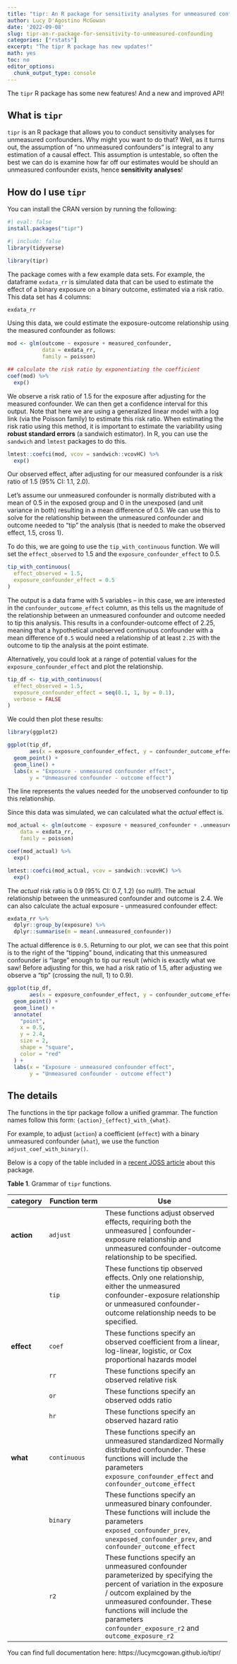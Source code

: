 ```yaml
---
title: "tipr: An R package for sensitivity analyses for unmeasured confounding"
author: Lucy D'Agostino McGowan
date: '2022-09-08'
slug: tipr-an-r-package-for-sensitivity-to-unmeasured-confounding
categories: ["rstats"]
excerpt: "The tipr R package has new updates!"
math: yes
toc: no
editor_options: 
  chunk_output_type: console
---
```


The `tipr` R package has some new features! And a new and improved API! 

## What is `tipr`

`tipr` is an R package that allows you to conduct sensitivity analyses for unmeasured confounders. Why might you want to do that? Well, as it turns out, the assumption of "no unmeasured confounders" is integral to any estimation of a causal effect. This assumption is untestable, so often the best we can do is examine how far off our estimates would be should an unmeasured confounder exists, hence **sensitivity analyses**!

## How do I use `tipr`

You can install the CRAN version by running the following:

```r
#| eval: false
install.packages("tipr")
```

```r
#| include: false
library(tidyverse)
```

```r
library(tipr)
```

The package comes with a few example data sets. For example, the dataframe `exdata_rr` is simulated data that can be used to estimate the effect of a binary exposure on a binary outcome, estimated via a risk ratio. This data set has 4 columns:

```r
exdata_rr
```

Using this data, we could estimate the exposure-outcome relationship using the measured confounder as follows:

```r
mod <- glm(outcome ~ exposure + measured_confounder,
           data = exdata_rr,
           family = poisson)

## calculate the risk ratio by exponentiating the coefficient
coef(mod) %>%
  exp()
```

We observe a risk ratio of 1.5 for the exposure after adjusting for the measured confounder. We can then get a confidence interval for this output. Note that here we are using a generalized linear model with a log link (via the Poisson family) to estimate this risk ratio. When estimating the risk ratio using this method, it is important to estimate the variability using **robust standard errors** (a sandwich estimator). In R, you can use the `sandwich` and `lmtest` packages to do this.

```r
lmtest::coefci(mod, vcov = sandwich::vcovHC) %>% 
  exp()
```

Our observed effect, after adjusting for our measured confounder is a risk ratio of 1.5 (95% CI: 1.1, 2.0).

Let's assume our unmeasured confounder is normally distributed with a mean of 0.5 in the exposed group and 0 in the unexposed (and unit variance in both) resulting in a mean difference of 0.5. We can use this to solve for the relationship between the unmeasured confounder and outcome needed to "tip" the analysis (that is needed to make the observed effect, 1.5, cross 1).

To do this, we are going to use the `tip_with_continuous` function. We will set the `effect_observed` to 1.5 and the `exposure_confounder_effect` to 0.5.

```r
tip_with_continuous(
  effect_observed = 1.5,
  exposure_confounder_effect = 0.5
)
```

The output is a data frame with 5 variables -- in this case, we are interested in the `confounder_outcome_effect` column, as this tells us the magnitude of the relationship between an unmeasured confounder and outcome needed to tip this analysis. This results in a confounder-outcome effect of 2.25, meaning that a hypothetical unobserved continuous confounder with a mean difference of `0.5` would need a relationship of at least `2.25` with the outcome to tip the analysis at the point estimate.

Alternatively, you could look at a range of potential values for the `exposure_confounder_effect` and plot the relationship.

```r
tip_df <- tip_with_continuous(
  effect_observed = 1.5,
  exposure_confounder_effect = seq(0.1, 1, by = 0.1),
  verbose = FALSE
)
```

We could then plot these results:

```r
library(ggplot2)

ggplot(tip_df,
       aes(x = exposure_confounder_effect, y = confounder_outcome_effect)) + 
  geom_point() + 
  geom_line() + 
  labs(x = "Exposure - unmeasured confounder effect",
       y = "Unmeasured confounder - outcome effect")
```

The line represents the values needed for the unobserved confounder to tip this relationship. 

Since this data was simulated, we can calculated what the *actual* effect is.

```r
mod_actual <- glm(outcome ~ exposure + measured_confounder + .unmeasured_confounder,
    data = exdata_rr,
    family = poisson)

coef(mod_actual) %>%
  exp()

lmtest::coefci(mod_actual, vcov = sandwich::vcovHC) %>% 
  exp()
```

The *actual* risk ratio is 0.9 (95% CI: 0.7, 1.2) (so null!). The actual relationship between the unmeasured confounder and outcome is 2.4. We can also calculate the actual exposure - unmeasured confounder effect:

```r
exdata_rr %>%
  dplyr::group_by(exposure) %>%
  dplyr::summarise(m = mean(.unmeasured_confounder))
```

The actual difference is `0.5`. Returning to our plot, we can see that this point is to the right of the "tipping" bound, indicating that this unmeasured confounder is "large" enough to tip our result (which is exactly what we saw! Before adjusting for this, we had a risk ratio of 1.5, after adjusting we observe a "tip" (crossing the null, 1) to 0.9).

```r
ggplot(tip_df,
       aes(x = exposure_confounder_effect, y = confounder_outcome_effect)) + 
  geom_point() + 
  geom_line() + 
  annotate(
    "point",
    x = 0.5,
    y = 2.4,
    size = 2,
    shape = "square",
    color = "red"
  ) + 
  labs(x = "Exposure - unmeasured confounder effect",
       y = "Unmeasured confounder - outcome effect")
```



## The details

The functions in the tipr package follow a unified grammar. The function names follow this form: `{action}_{effect}_with_{what}`.

For example, to adjust (`action`) a coefficient (`effect`) with a binary unmeasured confounder (`what`), we use the function `adjust_coef_with_binary()`. 


Below is a copy of the table included in a [recent JOSS article](https://doi.org/10.21105/joss.04495) about this package.

**Table 1**. Grammar of `tipr` functions.

+----------+--------------------+----------------------------------------------+
| category | Function term      | Use                                          |
+==========+====================+==============================================+
|**action**| `adjust`           | These functions adjust observed effects,     |
|          |                    | requiring both the unmeasured        |
|          |                    | confounder-exposure relationship and         |
|          |                    | unmeasured confounder-outcome relationship to|
|          |                    | be specified.                                |
+----------+--------------------+----------------------------------------------+
|          | `tip`              | These functions tip observed effects. Only   |
|          |                    | one relationship, either the unmeasured      |
|          |                    | confounder-exposure relationship or          |
|          |                    | unmeasured confounder-outcome relationship   |
|          |                    | needs to be specified.                       |
+----------+--------------------+----------------------------------------------+
|**effect**| `coef`             | These functions specify an observed          |
|          |                    | coefficient from a linear, log-linear,       |
|          |                    | logistic, or Cox proportional hazards model  |
+----------+--------------------+----------------------------------------------+
|          | `rr`               | These functions specify an observed          |
|          |                    | relative risk                                |
+----------+--------------------+----------------------------------------------+
|          | `or`               | These functions specify an observed          |
|          |                    | odds ratio                                   |
+----------+--------------------+----------------------------------------------+
|          | `hr`               | These functions specify an observed          |
|          |                    | hazard ratio                                 |
|          |                    |  
+----------+--------------------+----------------------------------------------+
|**what**  | `continuous`       | These functions specify an unmeasured 
|          |                    | standardized Normally distributed confounder. 
|          |                    | These functions will include the parameters
|          |                    | `exposure_confounder_effect` and 
|          |                    | `confounder_outcome_effect`
+----------+--------------------+----------------------------------------------+
|          | `binary`           | These functions specify an unmeasured binary
|          |                    | confounder. These functions will include the 
|          |                    | parameters `exposed_confounder_prev`, 
|          |                    | `unexposed_confounder_prev`, and
|          |                    | `confounder_outcome_effect`
+----------+--------------------+----------------------------------------------+
|          | `r2`               | These functions specify an unmeasured 
|          |                    | confounder parameterized by specifying the  
|          |                    | percent of variation in the exposure / outcome  
|          |                    | explained by the unmeasured confounder. These  
|          |                    | functions will include the parameters 
|          |                    | `confounder_exposure_r2` and 
|          |                    | `outcome_exposure_r2`
+----------+--------------------+----------------------------------------------+

You can find full documentation here: https://lucymcgowan.github.io/tipr/